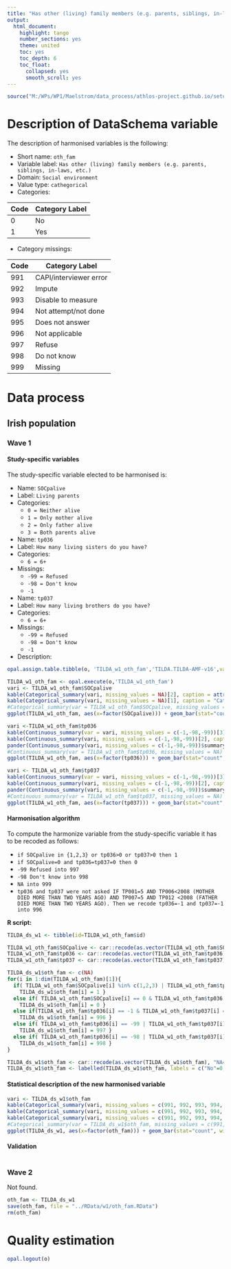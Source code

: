 ```yaml
---
title: "Has other (living) family members (e.g. parents, siblings, in-laws, etc.)"
output:
  html_document:
    highlight: tango
    number_sections: yes
    theme: united
    toc: yes
    toc_depth: 6
    toc_float:
      collapsed: yes
      smooth_scroll: yes
---
```


<!-- ########################################################## --> 

<!-- # Installation, loading packages -->
<!-- **R script:** -->

```r
source("M:/WPs/WP1/Maelstrom/data_process/athlos-project.github.io/setup_ania.r")
```

<!-- ########################################################## --> 



# Description of DataSchema variable

The description of harmonised variables is the following:

* Short name: `oth_fam`
* Variable label: `Has other (living) family members (e.g. parents, siblings, in-laws, etc.)`
* Domain: `Social environment`
* Value type: `cathegorical`
* Categories:

**Code** | **Category Label**
-------- | ------------------
0        | No
1        | Yes


* Category missings: 

**Code** | **Category Label**
----| ------------------
991 | CAPI/interviewer error
992 | Impute
993 | Disable to measure
994 | Not attempt/not done
995 | Does not answer
996 | Not applicable
997 | Refuse
998 | Do not know
999 | Missing


<!-- ########################################################## --> 

# Data process
## Irish population
### Wave 1 

#### Study-specific variables

The study-specific variable elected to be harmonised is:

* Name: `SOCpalive`
* Label: `Living parents`
* Categories:
    + `0 = Neither alive`
    + `1 = Only mother alive`
    + `2 = Only father alive`
    + `3 = Both parents alive`

* Name: `tp036`
* Label: `How many living sisters do you have?`
* Categories:
    + `6 = 6+`
* Missings:
    + `-99 = Refused`
    + `-98 = Don't know`
    + `-1`
    
* Name: `tp037`
* Label: `How many living brothers do you have?`
* Categories:
    + `6 = 6+`
* Missings:
    + `-99 = Refused`
    + `-98 = Don't know`
    + `-1`

* Description:
```r
opal.assign.table.tibble(o, 'TILDA_w1_oth_fam','TILDA.TILDA-AMF-v16',variables=list('SOCpalive','tp036','tp037'), missings = TRUE)
```

```r
TILDA_w1_oth_fam <- opal.execute(o,'TILDA_w1_oth_fam')
vari <- TILDA_w1_oth_fam$SOCpalive
kable(Categorical_summary(vari, missing_values = NA)[2], caption = attributes(vari)$`spss::shortName`)
kable(Categorical_summary(vari, missing_values = NA)[1], caption = "Category")
#Categorical_summary(var = TILDA_w1_oth_fam$SOCpalive, missing_values = NA)
ggplot(TILDA_w1_oth_fam, aes(x=factor(SOCpalive))) + geom_bar(stat="count", width=0.4, fill="steelblue") + xlab("Living parents") + ylab("Frequency")

vari <-TILDA_w1_oth_fam$tp036
kable(Continuous_summary(var = vari, missing_values = c(-1,-98,-99))[3], caption = attributes(vari)$`spss::shortName`)
kable(Continuous_summary(vari, missing_values = c(-1,-98,-99))[2], caption = "Values")
pander(Continuous_summary(vari, missing_values = c(-1,-98,-99))$summary, caption = "Summary")
#Continuous_summary(var = TILDA_w1_oth_fam$tp036, missing_values = NA)
ggplot(TILDA_w1_oth_fam, aes(x=factor(tp036))) + geom_bar(stat="count", width=0.4, fill="steelblue") + xlab("How many living sisters do you have?") + ylab("Frequency")

vari <- TILDA_w1_oth_fam$tp037
kable(Continuous_summary(var = vari, missing_values = c(-1,-98,-99))[3], caption = attributes(vari)$`spss::shortName`)
kable(Continuous_summary(vari, missing_values = c(-1,-98,-99))[2], caption = "Values")
pander(Continuous_summary(vari, missing_values = c(-1,-98,-99))$summary, caption = "Summary")
#Continuous_summary(var = TILDA_w1_oth_fam$tp037, missing_values = NA)
ggplot(TILDA_w1_oth_fam, aes(x=factor(tp037))) + geom_bar(stat="count", width=0.4, fill="steelblue") + xlab("How many living brothers do you have?") + ylab("Frequency")


```

#### Harmonisation algorithm
To compute the harmonize variable from the study-specific variable it has to be recoded as follows:

* `if SOCpalive in {1,2,3} or tp036>0 or tp037>0 then 1`
* `if SOCpalive=0 and tp036=tp037=0 then 0`
* `-99 Refused into 997`
* `-98 Don't know into 998`
* `NA into 999`
* `tp036 and tp037 were not asked IF TP001=5 AND TP006<2008 (MOTHER DIED MORE THAN TWO YEARS AGO) AND TP007=5 AND TP012 <2008 (FATHER DIED MORE THAN TWO YEARS AGO). Then we recode tp036=-1 and tp037=-1 into 996`


**R script:**

```r
TILDA_ds_w1 <- tibble(id=TILDA_w1_oth_fam$id)

TILDA_w1_oth_fam$SOCpalive <- car::recode(as.vector(TILDA_w1_oth_fam$SOCpalive), "NA='-999'")
TILDA_w1_oth_fam$tp036 <- car::recode(as.vector(TILDA_w1_oth_fam$tp036), "NA='-999'")
TILDA_w1_oth_fam$tp037 <- car::recode(as.vector(TILDA_w1_oth_fam$tp037), "NA='-999'")

TILDA_ds_w1$oth_fam <- c(NA) 
for(i in 1:dim(TILDA_w1_oth_fam)[1]){
  if( TILDA_w1_oth_fam$SOCpalive[i] %in% c(1,2,3) | TILDA_w1_oth_fam$tp036[i] > 0 | TILDA_w1_oth_fam$tp037[i] > 0 ){
    TILDA_ds_w1$oth_fam[i] = 1 } 
  else if( TILDA_w1_oth_fam$SOCpalive[i] == 0 & TILDA_w1_oth_fam$tp036[i] == 0 & TILDA_w1_oth_fam$tp037[i] == 0 ){
    TILDA_ds_w1$oth_fam[i] = 0 }
  else if(TILDA_w1_oth_fam$tp036[i] == -1 & TILDA_w1_oth_fam$tp037[i] == -1 ){
    TILDA_ds_w1$oth_fam[i] = 996 }
  else if( TILDA_w1_oth_fam$tp036[i] == -99 | TILDA_w1_oth_fam$tp037[i] == -99 ){
    TILDA_ds_w1$oth_fam[i] = 997 }
  else if( TILDA_w1_oth_fam$tp036[i] == -98 | TILDA_w1_oth_fam$tp037[i] == -98 ){
    TILDA_ds_w1$oth_fam[i] = 998 }
}

TILDA_ds_w1$oth_fam <- car::recode(as.vector(TILDA_ds_w1$oth_fam), "NA='999'")
TILDA_ds_w1$oth_fam <- labelled(TILDA_ds_w1$oth_fam, labels = c("No"=0, "Yes"=1, "Missing"=999, "Do not know"=998, "Refuse"=997, "Not applicable"=996, "Don't answer"=995,  "Not attempt/not done/not yet recorded"=994, "Disable to measure"=993, "Impute"=992, "CAPI/interviewer error"=991))
```

#### Statistical description of the new harmonised variable
```r
vari <- TILDA_ds_w1$oth_fam
kable(Categorical_summary(vari, missing_values = c(991, 992, 993, 994, 995, 996, 997, 998, 999))[3]) 
kable(Categorical_summary(vari, missing_values = c(991, 992, 993, 994, 995, 996, 997, 998, 999))[1], caption = "Category")
kable(Categorical_summary(vari, missing_values = c(991, 992, 993, 994, 995, 996, 997, 998, 999))[2], caption = "Type of missing")
#Categorical_summary(var = TILDA_ds_w1$oth_fam, missing_values = c(991, 992, 993, 994, 995, 996, 997, 998, 999))
ggplot(TILDA_ds_w1, aes(x=factor(oth_fam))) + geom_bar(stat="count", width=0.4, fill="steelblue") + xlab("Has other family members?") + ylab("Frequency")
```

#### Validation
```r

```



### Wave 2
Not found.


```r
oth_fam <- TILDA_ds_w1
save(oth_fam, file = "../RData/w1/oth_fam.RData")
rm(oth_fam)


```

# Quality estimation
```r
opal.logout(o)
```
